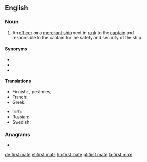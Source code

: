 ==English==
{{wikipedia}}

===Noun===
{{en-noun}}

# {{lb|en|nautical}} An [[officer]] on a [[merchant ship]] next in [[rank]] to the [[captain]] and responsible to the captain for the safety and security of the ship.

====Synonyms====
* {{l|en|chief officer}}
* {{l|en|chief mate}}
* {{l|en|first officer}}

====Translations====
{{trans-top|nautical: officer next in rank to the captain}}
* Finnish: {{t+|fi|perämies}}, {{t+|fi|ensimmäinen}} perämies, {{t|fi|yliperämies}}
* French: {{t+|fr|second|m}}
* Greek: {{t+|el|ύπαρχος|m|sc=Grek}}
{{trans-mid}}
* Irish: {{t|ga|ardmháta|m}}
* Russian: {{t|ru|помо́щник капита́на|m}}
* Swedish: {{t|sv|förste styrman|c}}
{{trans-bottom}}

===Anagrams===
* {{l|en|first team}}

[[de:first mate]]
[[et:first mate]]
[[hu:first mate]]
[[pl:first mate]]
[[ta:first mate]]